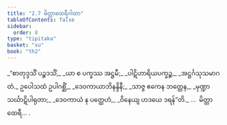 ```yaml
---
title: "2.7 မိတ္တာထေရီဂါထာ"
tableOfContents: false
sidebar:
  order: 8
type: "tipitaka"
basket: "su"
book: "th2"
---
```



<DynamicBreadcrumb />

<Division number="31" book="th2">

<Paragraph number="57" type="verses" book="th2">
_“စာတုဒ္ဒသိံ ပဉ္စဒသိံ,_  
_ယာ စ ပက္ခဿ အဋ္ဌမီ;_  
_ပါဋိဟာရိယပက္ခဉ္စ,_  
_အဋ္ဌင်္ဂသုသမာဂတံ._  

</Paragraph>

</Division>
<Division number="32" book="th2">

<Paragraph number="58" type="verses" book="th2">
ဥပေါသထံ ဥပါဂစ္ဆိံ,_  
_ဒေဝကာယာဘိနန္ဒိနီ;_  
_သာဇ္ဇ ဧကေန ဘတ္တေန,_  
_မုဏ္ဍာ သင်္ဃာဋိပါရုတာ;_  
_ဒေဝကာယံ န ပတ္ထေဟံ,_  
_ဝိနေယျ ဟဒယေ ဒရန်”တိ._  


</Paragraph>
</Division>

<Paragraph number="59" type="center" book="th2">
…  မိတ္တာ ထေရီ… .
</Paragraph>